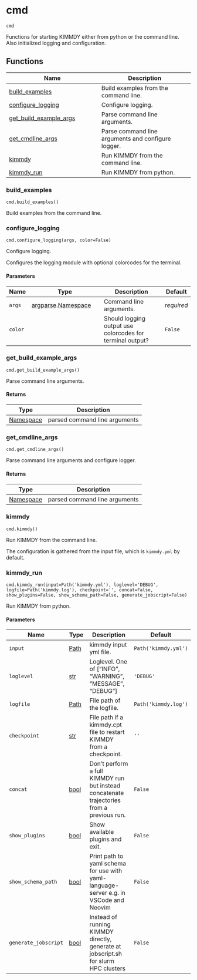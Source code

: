 # cmd { #kimmdy.cmd }

`cmd`

Functions for starting KIMMDY either from python or the command line.
Also initialized logging and configuration.

## Functions

| Name | Description |
| --- | --- |
| [build_examples](#kimmdy.cmd.build_examples) | Build examples from the command line. |
| [configure_logging](#kimmdy.cmd.configure_logging) | Configure logging. |
| [get_build_example_args](#kimmdy.cmd.get_build_example_args) | Parse command line arguments. |
| [get_cmdline_args](#kimmdy.cmd.get_cmdline_args) | Parse command line arguments and configure logger. |
| [kimmdy](#kimmdy.cmd.kimmdy) | Run KIMMDY from the command line. |
| [kimmdy_run](#kimmdy.cmd.kimmdy_run) | Run KIMMDY from python. |

### build_examples { #kimmdy.cmd.build_examples }

`cmd.build_examples()`

Build examples from the command line.

### configure_logging { #kimmdy.cmd.configure_logging }

`cmd.configure_logging(args, color=False)`

Configure logging.

Configures the logging module with optional colorcodes
for the terminal.

#### Parameters

| Name    | Type                                                     | Description                                               | Default    |
|---------|----------------------------------------------------------|-----------------------------------------------------------|------------|
| `args`  | [argparse](`argparse`).[Namespace](`argparse.Namespace`) | Command line arguments.                                   | _required_ |
| `color` |                                                          | Should logging output use colorcodes for terminal output? | `False`    |

### get_build_example_args { #kimmdy.cmd.get_build_example_args }

`cmd.get_build_example_args()`

Parse command line arguments.

#### Returns

| Type                     | Description                   |
|--------------------------|-------------------------------|
| [Namespace](`Namespace`) | parsed command line arguments |

### get_cmdline_args { #kimmdy.cmd.get_cmdline_args }

`cmd.get_cmdline_args()`

Parse command line arguments and configure logger.

#### Returns

| Type                     | Description                   |
|--------------------------|-------------------------------|
| [Namespace](`Namespace`) | parsed command line arguments |

### kimmdy { #kimmdy.cmd.kimmdy }

`cmd.kimmdy()`

Run KIMMDY from the command line.

The configuration is gathered from the input file,
which is `kimmdy.yml` by default.

### kimmdy_run { #kimmdy.cmd.kimmdy_run }

`cmd.kimmdy_run(input=Path('kimmdy.yml'), loglevel='DEBUG', logfile=Path('kimmdy.log'), checkpoint='', concat=False, show_plugins=False, show_schema_path=False, generate_jobscript=False)`

Run KIMMDY from python.

#### Parameters

| Name                 | Type                   | Description                                                                               | Default              |
|----------------------|------------------------|-------------------------------------------------------------------------------------------|----------------------|
| `input`              | [Path](`pathlib.Path`) | kimmdy input yml file.                                                                    | `Path('kimmdy.yml')` |
| `loglevel`           | [str](`str`)           | Loglevel. One of ["INFO", "WARNING", "MESSAGE", "DEBUG"]                                  | `'DEBUG'`            |
| `logfile`            | [Path](`pathlib.Path`) | File path of the logfile.                                                                 | `Path('kimmdy.log')` |
| `checkpoint`         | [str](`str`)           | File path if a kimmdy.cpt file to restart KIMMDY from a checkpoint.                       | `''`                 |
| `concat`             | [bool](`bool`)         | Don't perform a full KIMMDY run but instead concatenate trajectories from a previous run. | `False`              |
| `show_plugins`       | [bool](`bool`)         | Show available plugins and exit.                                                          | `False`              |
| `show_schema_path`   | [bool](`bool`)         | Print path to yaml schema for use with yaml-language-server e.g. in VSCode and Neovim     | `False`              |
| `generate_jobscript` | [bool](`bool`)         | Instead of running KIMMDY directly, generate at jobscript.sh for slurm HPC clusters       | `False`              |